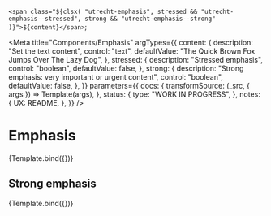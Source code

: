<!--
@license EUPL-1.2
Copyright (c) 2021 Robbert Broersma
-->


<!-- Import component and component styles -->


<!-- Import Docs -->


  `<span class="${clsx(
    "utrecht-emphasis",
    stressed && "utrecht-emphasis--stressed",
    strong && "utrecht-emphasis--strong"
  )}">${content}</span>`;

<Meta
  title="Components/Emphasis"
  argTypes={{
    content: {
      description: "Set the text content",
      control: "text",
      defaultValue: "The Quick Brown Fox Jumps Over The Lazy Dog",
    },
    stressed: {
      description: "Stressed emphasis",
      control: "boolean",
      defaultValue: false,
    },
    strong: {
      description: "Strong emphasis: very important or urgent content",
      control: "boolean",
      defaultValue: false,
    },
  }}
  parameters={{
    docs: {
      transformSource: (_src, { args }) => Template(args),
    },
    status: {
      type: "WORK IN PROGRESS",
    },
    notes: {
      UX: README,
    },
  }}
/>

# Emphasis

<Canvas>
  <Story name="Emphasis" args={{ stressed: true }}>
    {Template.bind({})}
  </Story>
</Canvas>

<ArgsTable story="Emphasis" />

## Strong emphasis

<Canvas>
  <Story name="Strong Emphasis" args={{ strong: true }}>
    {Template.bind({})}
  </Story>
</Canvas>
